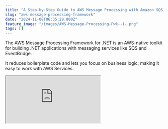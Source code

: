 ```yaml
---
title: "A Step-by-Step Guide to AWS Message Processing with Amazon SQS in .NET"
slug: "aws-message-processing-framework"
date: "2024-11-08T06:35:29.000Z"
feature_image: "/images/AWS-Message-Processing-Fwk--1-.png"
tags: []
---
```


The AWS Message Processing Framework for .NET is an AWS-native toolkit for building .NET applications with messaging services like SQS and EventBridge.

It reduces boilerplate code and lets you focus on business logic, making it easy to work with AWS Services.

<iframe src="https://www.youtube.com/embed/jCrk5M1dcU0?feature=oembed" />

This framework makes publishing and processing messages simpler and faster.

Let's explore how to get started using the AWS Message Processing Framework for .NET by using it to send and receive messages from Amazon SQS.

⚠️

__This framework is currently in pre-release, and some of its functionalities may change.__

Thanks to AWS for sponsoring this post in my [.NET on AWS Series](__GHOST_URL__/blog/tag/aws/)

Setting Up AWS Message Processing Framework in a .NET App
---------------------------------------------------------

We will use a default ASP NET Core Web API application to send and receive messages to Amazon SQS with the AWS Message Processing Framework.

As with everything, we first need to add a NuGet package to use the framework -_AWS.Messaging_ [_🔗_](https://github.com/awslabs/aws-dotnet-messaging)

💡

__While there are powerful libraries like MassTransit, NServiceBus etc, for building Message Driven Applications, the AWS Message Processing Framework aims to provide a lighter abstraction over existing low-level APIs and takes a hard dependency on AWS Services.__

Once installed, we can send and receive messages using the library from SQS.

If you are completely new to Amazon SQS, read the article below to learn some of the key concepts and usage.

[

Amazon SQS For the .NET Developer: How to Easily Get Started

Learn how to get started with Amazon SQS and use it from a .NET Application. We will learn how to send and receive messages, important properties,and concepts that you need to know when using SQS.

![](/images/logo-512x512-4.png)Rahul NathRahul Pulikkot Nath

![](/images/queue.jpg)

](__GHOST_URL__/blog/amazon-sqs/)

For a quick recap, below is how you send messages using the default .NET Client for Amazon SQS.

    public async Task Post(WeatherForecast data)
    {
        var client = new AmazonSQSClient();
        var request = new SendMessageRequest()
        {
            MessageBody = JsonSerializer.Serialize(data),
            QueueUrl = "SQS QUEUE URL"
        };
    
        var result = await client.SendMessageAsync(request);
    }

Sending message to Amazon SQS using .NET client library.

We need to create a `SendMesageRequest` object, set up the MessageBody, serialize the message contents into JSON format (or any other preferred string format), and set up Queue URL to publish the message.

That's a lot of boilerplate code to send the message.

The same is true when you need to handle the messages on the receiver side.

Send Messages using AWS Message Processing Framework
----------------------------------------------------

The AWS Messaging NuGet package provides the `ISQSPublisher` interface to make it easier to send messages to SQS, removing all the boilerplate code seen above,

    app.MapPost("/weatherforecast", 
          (WeatherForecast forecast, ISQSPublisher publisher) =>
      {
          publisher.SendAsync(new WeatherForecastAddedEvent()
          {
              DateTime = forecast.Date,
              TemperatureC = forecast.TemperatureC,
              Summary = forecast.Summary,
          });
      }).WithName("PostWeatherForecast")
      .DisableAntiforgery()
      .WithOpenApi();

Send messages to SQS using the ISQSPublisher instance for the AWS.Messaging NuGet package.

You can use the `SendAsync` method on the `ISQSPublisher` and directly send the message object to it.

No more setting up the request, specifying the Queue, or serializing content.

It's just that simple!

### How to get an ISQSPublisher?

Ok, so how do I get an instance of ISQSPublisher?

Of course, we will use Dependency Injection to set it up when the application starts.

    builder.Services.AddAWSMessageBus((builder) =>
      {
          var weatherDataQueue = "<SQS QUEUE URL>";
          builder.AddSQSPublisher<WeatherForecastAddedEvent>(
              weatherDataQueue, nameof(WeatherForecastAddedEvent));
      });

Setting up Dependency Injection of ISQSPublisher from the AWS.Messaging library.

<iframe src="https://www.youtube.com/embed/YR6HkvNBpX4?feature=oembed" />

The `AddAWSMessageBus` extension method on the ServiceCollection type, allows us to register the `ISQSPublisher` instance.

You must specify the QueueURL and the message type that will be published to the Queue.

Run the application, and you can send messages to SQS.

Receiving Messages using AWS Message Processing Framework
---------------------------------------------------------

Now that we have messaging in our Amazon SQS Queue, let's see how we can process them.

The AWS.Messaging framework provides a `IMessageHandler<>` generic interface to create message handlers.

Below is an example message handler that handles `WeatherForecastAddedEvent` what we sent earlier.

    class WeatherForecastAddedEventHandler: IMessageHandler<WeatherForecastAddedEvent>
    {
        public Task<MessageProcessStatus> HandleAsync(
            MessageEnvelope<WeatherForecastAddedEvent> messageEnvelope, 
            CancellationToken token = new CancellationToken())
        {
            if(messageEnvelope.Message.Summary.Contains("Exception"))
                throw new Exception(messageEnvelope.Message.Summary);
            
            Console.WriteLine($"Received WeatherForecastAddedEvent with " +
                              $"{messageEnvelope.Message.DateTime} " +
                              $"{messageEnvelope.Message.TemperatureC} ");
            return Task.FromResult(MessageProcessStatus.Success());
        }
    }

The `HandleAsync` method provides the typed message (in this case, a message of type `WeatherForecastAddedEvent`), that you can process in the handler.

Again, there is no boilerplate code to retrieve messages from SQS and deserialize them inside our handler or anything.

We can entirely focus on our core business logic.

### Registering Message Handlers to Process Message

Message handlers must be wired up in the Service Collection on application startup.

We also need to set up the Message Poller that automatically polls for messages from Amazon SQS.

This is again done using the same `AddAWSMessageBus` extension method we used to set up the `ISQSPublisher`.

    builder.Services.AddAWSMessageBus((builder) =>
    {
        var weatherDataQueue = "<YOUR QUEUE URL>";
        builder.AddMessageHandler<WeatherForecastAddedEventHandler, WeatherForecastAddedEvent>(
            nameof(WeatherForecastAddedEvent));
        builder.AddSQSPoller(weatherDataQueue);
    });

Run the application, and the existing messages in your Amazon SQS will be automatically picked up and processed by our `WeatherForecastAddedEventHandler`.

### Exceptions in Processing Messages in the Handler

If an exception is thrown when processing messages, the message is put back into the SQS queue after the Visibility timeout.

By default, for AWS SQS, this is 30 seconds. However, you can adjust this at the queue or subscriber level.

    builder.AddSQSPoller(weatherDataQueue, options =>
    {
        options.VisibilityTimeout = 5;
        options.VisibilityTimeoutExtensionThreshold = 2;
    });

For transient errors, message processing can succeed in subsequent retries. You can also set up a [Dead Letter Queue](__GHOST_URL__/blog/amazon-sqs/#dead-letter-queue) to hold messages that fail to be processed for code/business-level errors or exceptions.